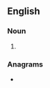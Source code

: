 ==English==

===Noun===
{{head|en|noun form}}

# {{plural of|en|yantra}}

===Anagrams===
* {{anagrams|en|a=aanrsty|'Strayan|Strayan}}